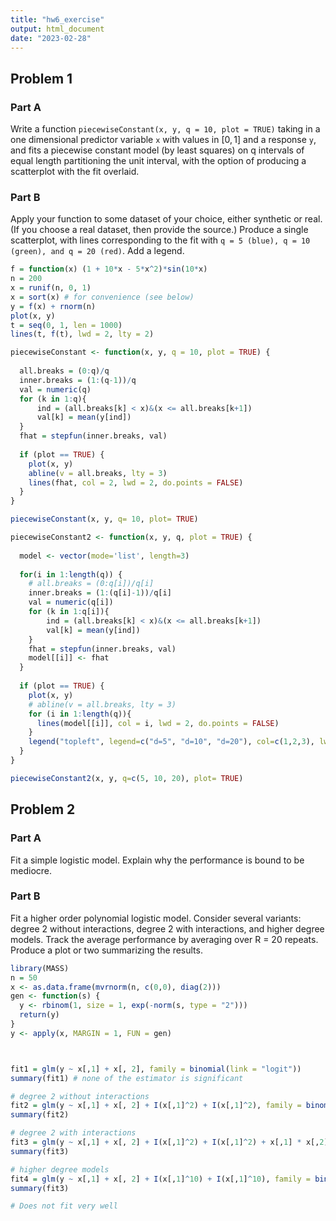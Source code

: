 ```yaml
---
title: "hw6_exercise"
output: html_document
date: "2023-02-28"
---
```


## Problem 1 

### Part A
Write a function `piecewiseConstant(x, y, q = 10, plot = TRUE)` taking in a one dimensional
predictor variable `x` with values in $[0, 1]$ and a response `y`, and fits a piecewise constant model
(by least squares) on q intervals of equal length partitioning the unit interval, with the option
of producing a scatterplot with the fit overlaid.

### Part B
Apply your function to some dataset of your choice, either synthetic or real. (If you choose a
real dataset, then provide the source.) Produce a single scatterplot, with lines corresponding
to the fit with `q = 5 (blue), q = 10 (green), and q = 20 (red)`. Add a legend.

```r

f = function(x) (1 + 10*x - 5*x^2)*sin(10*x)
n = 200
x = runif(n, 0, 1)
x = sort(x) # for convenience (see below)
y = f(x) + rnorm(n)
plot(x, y)
t = seq(0, 1, len = 1000)
lines(t, f(t), lwd = 2, lty = 2)

piecewiseConstant <- function(x, y, q = 10, plot = TRUE) {
  
  all.breaks = (0:q)/q
  inner.breaks = (1:(q-1))/q
  val = numeric(q)
  for (k in 1:q){
	  ind = (all.breaks[k] < x)&(x <= all.breaks[k+1])
	  val[k] = mean(y[ind])
  }
  fhat = stepfun(inner.breaks, val)
  
  if (plot == TRUE) {
    plot(x, y)
    abline(v = all.breaks, lty = 3)
    lines(fhat, col = 2, lwd = 2, do.points = FALSE)
  }
}

piecewiseConstant(x, y, q= 10, plot= TRUE)


```

```r
piecewiseConstant2 <- function(x, y, q, plot = TRUE) {
  
  model <- vector(mode='list', length=3)
  
  for(i in 1:length(q)) {
    # all.breaks = (0:q[i])/q[i]
    inner.breaks = (1:(q[i]-1))/q[i]
    val = numeric(q[i])
    for (k in 1:q[i]){
	    ind = (all.breaks[k] < x)&(x <= all.breaks[k+1])
	    val[k] = mean(y[ind])
    }
    fhat = stepfun(inner.breaks, val)
    model[[i]] <- fhat
  }
  
  if (plot == TRUE) {
    plot(x, y)
    # abline(v = all.breaks, lty = 3)
    for (i in 1:length(q)){
      lines(model[[i]], col = i, lwd = 2, do.points = FALSE)
    }
    legend("topleft", legend=c("d=5", "d=10", "d=20"), col=c(1,2,3), lwd=2)
  }
}

piecewiseConstant2(x, y, q=c(5, 10, 20), plot= TRUE)

```


## Problem 2 

### Part A
Fit a simple logistic model. Explain why the performance is bound to be mediocre.

### Part B
Fit a higher order polynomial logistic model. Consider several variants: degree 2 without interactions, degree 2 with interactions, and higher degree models. Track the average performance by averaging over R = 20 repeats. Produce a plot or two summarizing the results.

```r
library(MASS)
n = 50
x <- as.data.frame(mvrnorm(n, c(0,0), diag(2)))
gen <- function(s) {
  y <- rbinom(1, size = 1, exp(-norm(s, type = "2")))
  return(y)
}
y <- apply(x, MARGIN = 1, FUN = gen)



fit1 = glm(y ~ x[,1] + x[, 2], family = binomial(link = "logit"))
summary(fit1) # none of the estimator is significant 

# degree 2 without interactions
fit2 = glm(y ~ x[,1] + x[, 2] + I(x[,1]^2) + I(x[,1]^2), family = binomial(link = "logit"))
summary(fit2)

# degree 2 with interactions
fit3 = glm(y ~ x[,1] + x[, 2] + I(x[,1]^2) + I(x[,1]^2) + x[,1] * x[,2] + I(x[,1]^2) * I(x[,1]^2), family = binomial(link = "logit"))
summary(fit3)

# higher degree models
fit4 = glm(y ~ x[,1] + x[, 2] + I(x[,1]^10) + I(x[,1]^10), family = binomial(link = "logit"))
summary(fit3)

# Does not fit very well 
```



